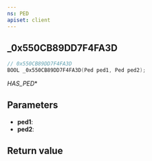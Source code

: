 ```yaml
---
ns: PED
apiset: client
---
```

## _0x550CB89DD7F4FA3D

```c
// 0x550CB89DD7F4FA3D
BOOL _0x550CB89DD7F4FA3D(Ped ped1, Ped ped2);
```

_HAS_PED_*

## Parameters
* **ped1**:
* **ped2**:

## Return value